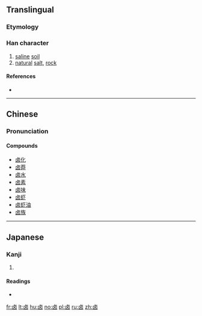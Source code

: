 {{also|滷|鹵|齿}}
==Translingual==
{{zh-hanzi-box|卤|[[鹵]]/[[滷]]}}

===Etymology===
{{Han simp|鹵}}

===Han character===
{{Han char|rn=25|rad=卜|as=05|sn=9|four=|canj=YWK|ids=⿴占㐅}}

# [[saline]] [[soil]]
# [[natural]] [[salt]], [[rock]]

====References====
* {{Han ref|kx=0158.100|dkj=02794|hdz=74609.020|uh=5364|ud=21348}}

----

==Chinese==
{{zh-hanzi-box|卤|[[鹵]]/[[滷]]}}

===Pronunciation===
{{zh-pron
|m=lǔ
|c=lou5
|h=pfs=lû
|mn=ló͘
|mc=y
|oc=y
|cat=n
}}

====Compounds====
* [[卤化]]
* [[卤莽]]
* [[卤水]]
* [[卤素]]
* [[卤味]]
* [[卤虾]]
* [[卤虾油]]
* [[卤族]]

----

==Japanese==

===Kanji===
{{ja-kanji|grade=|rs=卜05}}

# {{defn|lang=ja|sort=卜05}}

====Readings====
* {{ja-readings|on=[[せい]] (sei)|kun=}}

[[Category:CJKV radicals| ]]

[[fr:卤]]
[[lt:卤]]
[[hu:卤]]
[[no:卤]]
[[pl:卤]]
[[ru:卤]]
[[zh:卤]]
